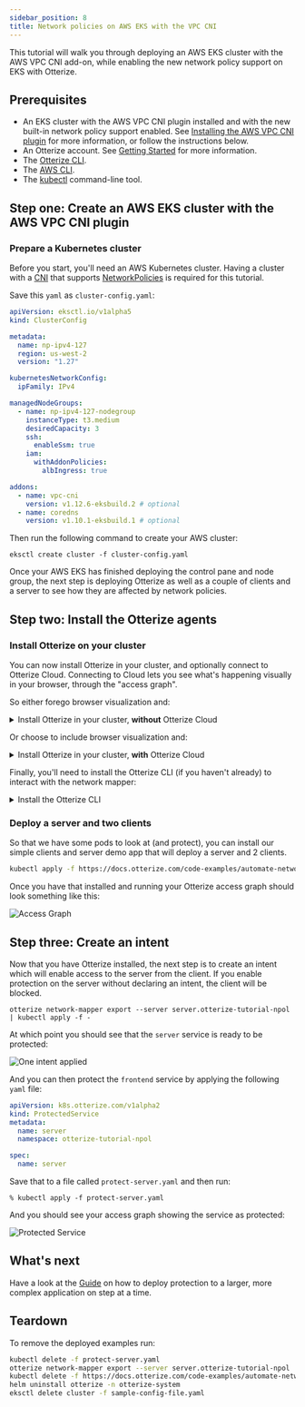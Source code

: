 ```yaml
---
sidebar_position: 8
title: Network policies on AWS EKS with the VPC CNI
---
```


This tutorial will walk you through deploying an AWS EKS cluster with the AWS VPC CNI add-on, while enabling the new network policy support on EKS with Otterize.

## Prerequisites

* An EKS cluster with the AWS VPC CNI plugin installed and with the new built-in network policy support enabled. See [Installing the AWS VPC CNI plugin](https://docs.aws.amazon.com/eks/latest/userguide/pod-networking.html) for more information, or follow the instructions below.
* An Otterize account. See [Getting Started](https://docs.otterize.com/getting-started) for more information.
* The [Otterize CLI](https://docs.otterize.com/cli/installation).
* The [AWS CLI](https://docs.aws.amazon.com/cli/latest/userguide/cli-chap-install.html).
* The [kubectl](https://kubernetes.io/docs/tasks/tools/install-kubectl/) command-line tool.

## Step one: Create an AWS EKS cluster with the AWS VPC CNI plugin

### Prepare a Kubernetes cluster

Before you start, you'll need an AWS Kubernetes cluster. Having a cluster with a [CNI](https://kubernetes.io/docs/concepts/extend-kubernetes/compute-storage-net/network-plugins/) that supports [NetworkPolicies](https://kubernetes.io/docs/concepts/services-networking/network-policies/) is required for this tutorial.

Save this `yaml` as `cluster-config.yaml`:

```yaml
apiVersion: eksctl.io/v1alpha5
kind: ClusterConfig

metadata:
  name: np-ipv4-127
  region: us-west-2
  version: "1.27"

kubernetesNetworkConfig:
  ipFamily: IPv4

managedNodeGroups:
  - name: np-ipv4-127-nodegroup
    instanceType: t3.medium
    desiredCapacity: 3
    ssh:
      enableSsm: true
    iam:
      withAddonPolicies:
        albIngress: true

addons:
  - name: vpc-cni
    version: v1.12.6-eksbuild.2 # optional
  - name: coredns
    version: v1.10.1-eksbuild.1 # optional
```

Then run the following command to create your AWS cluster:

```shell
eksctl create cluster -f cluster-config.yaml
```

Once your AWS EKS has finished deploying the control pane and node group, the next step is deploying Otterize as well as a couple of clients and a server to see how they are affected by network policies.

## Step two: Install the Otterize agents

### Install Otterize on your cluster

You can now install Otterize in your cluster, and optionally connect to Otterize Cloud. Connecting to Cloud lets you see what's happening visually in your browser, through the "access graph".

So either forego browser visualization and:

<details>
<summary>Install Otterize in your cluster, <b>without</b> Otterize Cloud</summary>

{@include: ../_common/install-otterize.md}

</details>

Or choose to include browser visualization and:

<details>
<summary>Install Otterize in your cluster, <b>with</b> Otterize Cloud</summary>

####  Create an Otterize Cloud account

{@include: ../_common/create-account.md}

#### Install Otterize OSS, connected to Otterize Cloud

{@include: ../_common/install-otterize-from-cloud.md}

</details>

Finally, you'll need to install the Otterize CLI (if you haven't already) to interact with the network mapper:

<details>
<summary>Install the Otterize CLI</summary>

{@include: ../_common/install-otterize-cli.md}

</details>

### Deploy a server and two clients

So that we have some pods to look at (and protect), you can install our simple clients and server demo app that will deploy a server and 2 clients.

```bash
kubectl apply -f https://docs.otterize.com/code-examples/automate-network-policies/all.yaml
```

Once you have that installed and running your Otterize access graph should look something like this:

![Access Graph](/img/quick-tutorials/aws-eks-mini/access-graph.png)

## Step three: Create an intent

Now that you have Otterize installed, the next step is to create an intent which will enable access to the server from the client. If you enable protection on the server without declaring an intent, the client will be blocked.

```shell
otterize network-mapper export --server server.otterize-tutorial-npol | kubectl apply -f -
```

At which point you should see that the `server` service is ready to be protected:

![One intent applied](/img/quick-tutorials/aws-eks-mini/one-intent.png)

And you can then protect the `frontend` service by applying the following `yaml` file:

```yaml
apiVersion: k8s.otterize.com/v1alpha2
kind: ProtectedService
metadata:
  name: server
  namespace: otterize-tutorial-npol

spec:
  name: server
```
Save that to a file called `protect-server.yaml` and then run:

```shell
% kubectl apply -f protect-server.yaml
```
And you should see your access graph showing the service as protected:

![Protected Service](/img/quick-tutorials/aws-eks-mini/protected.png)

## What's next

Have a look at the [Guide](https://docs.otterize.com/guides/protect-1-service-network-policies) on how to deploy protection to a larger, more complex application on step at a time.

## Teardown

To remove the deployed examples run:
```bash
kubectl delete -f protect-server.yaml
otterize network-mapper export --server server.otterize-tutorial-npol | kubectl delete -f -
kubectl delete -f https://docs.otterize.com/code-examples/automate-network-policies/all.yaml
helm uninstall otterize -n otterize-system
eksctl delete cluster -f sample-config-file.yaml
```
